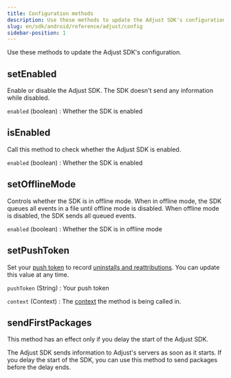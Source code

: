 ```yaml
---
title: Configuration methods
description: Use these methods to update the Adjust SDK's configuration.
slug: en/sdk/android/reference/adjust/config
sidebar-position: 1
---
```


Use these methods to update the Adjust SDK's configuration.

<Function>

## setEnabled

Enable or disable the Adjust SDK. The SDK doesn't send any information while disabled.

<slot slot="signature">


<SetEnabledSig />

</slot>

<slot slot="snippet">


<SetEnabled />

</slot>

<slot slot="parameters">

`enabled` (boolean)
: Whether the SDK is enabled

</slot>

</Function>

<Function>

## isEnabled

Call this method to check whether the Adjust SDK is enabled.

<slot slot="signature">


<IsEnabledSig />

</slot>

<slot slot="snippet">


<IsEnabled />

</slot>

<slot slot="returns">

`enabled` (boolean)
: Whether the SDK is enabled

</slot>

</Function>

<Function>

## setOfflineMode

Controls whether the SDK is in offline mode. When in offline mode, the SDK queues all events in a file until offline mode is disabled. When offline mode is disabled, the SDK sends all queued events.

<slot slot="signature">


<SetOfflineModeSig />

</slot>

<slot slot="snippet">


<SetOfflineMode />

</slot>

<slot slot="parameters">

`enabled` (boolean)
: Whether the SDK is in offline mode

</slot>

</Function>

<Function>

## setPushToken

Set your [push token](https://help.adjust.com/en/article/push-notifications) to record [uninstalls and reattributions](https://help.adjust.com/en/article/uninstalls-reinstalls). You can update this value at any time.

<slot slot="signature">


<SetPushTokenSig />

</slot>

<slot slot="snippet">


<SetPushToken />

</slot>

<slot slot="parameters">

`pushToken` (String)
: Your push token

`context` (Context)
: The [context](https://developer.android.com/reference/android/content/Context) the method is being called in.


</slot>

</Function>

<Function>

## sendFirstPackages

<Callout type="important">

This method has an effect only if you delay the start of the Adjust SDK.

</Callout>

The Adjust SDK sends information to Adjust's servers as soon as it starts. If you delay the start of the SDK, you can use this method to send packages before the delay ends.

<slot slot="signature">


<SendFirstPackagesSig />

</slot>

<slot slot="snippet">


<SendFirstPackages />

</slot>

</Function>
